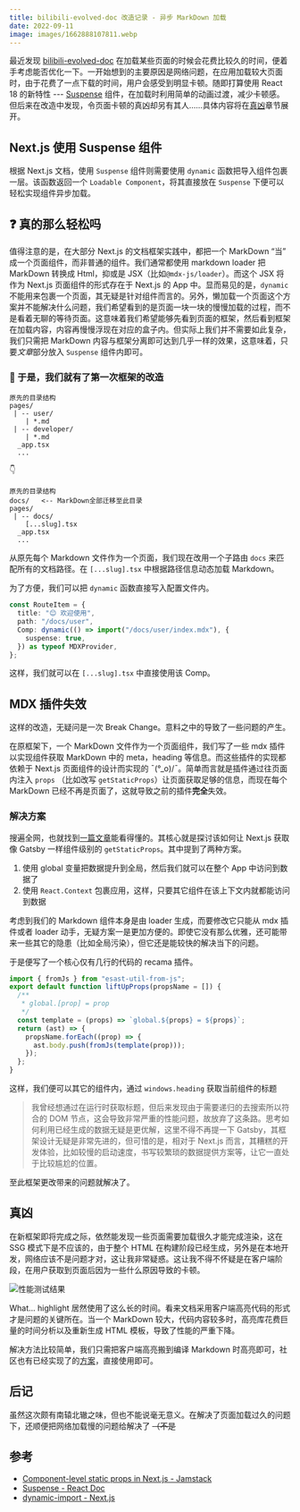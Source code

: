 ```yaml
---
title: bilibili-evolved-doc 改造记录 - 异步 MarkDown 加载
date: 2022-09-11
image: images/1662888107811.webp
---
```


最近发现 [bilibili-evolved-doc](https://bilibili-evolved-doc.vercel.app/) 在加载某些页面的时候会花费比较久的时间，便着手考虑能否优化一下。一开始想到的主要原因是网络问题，在应用加载较大页面时，由于花费了一点下载的时间，用户会感受到明显卡顿。随即打算使用 React 18 的新特性 --- [Suspense](https://reactjs.org/docs/react-api.html?#suspense) 组件，在加载时利用简单的动画过渡，减少卡顿感。但后来在改造中发现，令页面卡顿的真凶却另有其人……具体内容将在[真凶](#真凶)章节展开。

## Next.js 使用 Suspense 组件

根据 Next.js 文档，使用 `Suspense` 组件则需要使用 `dynamic` 函数把导入组件包裹一层。该函数返回一个 `Loadable Component`，将其直接放在 `Suspense` 下便可以轻松实现组件异步加载。

## ❓ 真的那么轻松吗

值得注意的是，在大部分 Next.js 的文档框架实践中，都把一个 MarkDown “当” 成一个页面组件，而非普通的组件。我们通常都使用 markdown loader 把 MarkDown 转换成 Html，抑或是 JSX（比如`@mdx-js/loader`）。而这个 JSX 将作为 Next.js 页面组件的形式存在于 Next.js 的 App 中。显而易见的是，`dynamic` 不能用来包裹一个页面，其无疑是针对组件而言的。另外，懒加载一个页面这个方案并不能解决什么问题，我们希望看到的是页面一块一块的慢慢加载的过程，而不是看着无聊的等待页面。这意味着我们希望能够先看到页面的框架，然后看到框架在加载内容，内容再慢慢浮现在对应的盒子内。但实际上我们并不需要如此复杂，我们只需把 MarkDown 内容与框架分离即可达到几乎一样的效果，这意味着，只要*文章*部分放入 `Suspense` 组件内即可。

### 🔧 于是，我们就有了第一次框架的改造

```text
原先的目录结构
pages/
 | -- user/
    | *.md
 | -- developer/
    | *.md
  _app.tsx
  ...
```

👇

```text
原先的目录结构
docs/   <-- MarkDown全部迁移至此目录
pages/
 | -- docs/
    [...slug].tsx
  _app.tsx
  ...
```

从原先每个 Markdown 文件作为一个页面，我们现在改用一个子路由 `docs` 来匹配所有的文档路径。在 `[...slug].tsx` 中根据路径信息动态加载 Markdown。

为了方便，我们可以把 `dynamic` 函数直接写入配置文件内。

```ts
const RouteItem = {
  title: "😊 欢迎使用",
  path: "/docs/user",
  Comp: dynamic(() => import("/docs/user/index.mdx"), {
    suspense: true,
  }) as typeof MDXProvider,
};
```

这样，我们就可以在 `[...slug].tsx` 中直接使用该 Comp。

## MDX 插件失效

这样的改造，无疑问是一次 Break Change。意料之中的导致了一些问题的产生。

在原框架下，一个 MarkDown 文件作为一个页面组件，我们写了一些 mdx 插件以实现组件获取 MarkDown 中的 meta，heading 等信息。而这些插件的实现都依赖于 Next.js 页面组件的设计而实现的 ¯\(°_o)/¯。简单而言就是插件通过往页面内注入 `props` （比如改写 `getStaticProps`）让页面获取足够的信息，而现在每个 MarkDown 已经不再是页面了，这就导致之前的插件**完全**失效。

### 解决方案

搜遍全网，也就找到[一篇文章](https://ash.gd/posts/2020-06-20-component-level-static-props-in-next-js)能看得懂的。其核心就是探讨该如何让 Next.js 获取像 Gatsby 一样组件级别的 `getStaticProps`。其中提到了两种方案。

1. 使用 global 变量把数据提升到全局，然后我们就可以在整个 App 中访问到数据了
2. 使用 `React.Context` 包裹应用，这样，只要其它组件在该上下文内就都能访问到数据

考虑到我们的 Markdown 组件本身是由 loader 生成，而要修改它只能从 mdx 插件或者 loader 动手，无疑方案一是更加方便的。即使它没有那么优雅，还可能带来一些其它的隐患（比如全局污染），但它还是能较快的解决当下的问题。

于是便写了一个核心仅有几行的代码的 recama 插件。

```js
import { fromJs } from "esast-util-from-js";
export default function liftUpProps(propsName = []) {
  /**
   * global.[prop] = prop
   */
  const template = (props) => `global.${props} = ${props}`;
  return (ast) => {
    propsName.forEach((prop) => {
      ast.body.push(fromJs(template(prop)));
    });
  };
}
```

这样，我们便可以其它的组件内，通过 `windows.heading` 获取当前组件的标题

> 我曾经想通过在运行时获取标题，但后来发现由于需要递归的去搜索所以符合的 DOM 节点，这会导致非常严重的性能问题，故放弃了这条路。思考如何利用已经生成的数据无疑是更优解，这里不得不再提一下 Gatsby，其框架设计无疑是非常先进的，但可惜的是，相对于 Next.js 而言，其糟糕的开发体验，比如较慢的启动速度，书写较繁琐的数据提供方案等，让它一直处于比较尴尬的位置。

至此框架更改带来的问题就解决了。

## 真凶

在新框架即将完成之际，依然能发现一些页面需要加载很久才能完成渲染，这在 SSG 模式下是不应该的，由于整个 HTML 在构建阶段已经生成，另外是在本地开发，网络应该不是问题才对，这让我非常疑惑。这让我不得不怀疑是在客户端阶段，在用户获取到页面后因为一些什么原因导致的卡顿。

![性能测试结果](https://drimagebed.oss-cn-shenzhen.aliyuncs.com/img/performance.webp)

What... highlight 居然使用了这么长的时间。看来文档采用客户端高亮代码的形式才是问题的关键所在。当一个 MarkDown 较大，代码内容较多时，高亮库花费巨量的时间分析以及重新生成 HTML 模板，导致了性能的严重下降。

解决方法比较简单，我们只需把客户端高亮搬到编译 Markdown 时高亮即可，社区也有已经实现了的[方案](https://github.com/rehypejs/rehype-highlight)，直接使用即可。

## 后记

虽然这次颇有南辕北辙之味，但也不能说毫无意义。在解决了页面加载过久的问题下，还顺便把网络加载慢的问题给解决了 ~~（不是~~

## 参考

- [Component-level static props in Next.js - Jamstack](https://ash.gd/posts/2020-06-20-component-level-static-props-in-next-js)
- [Suspense - React Doc](https://reactjs.org/docs/react-api.html#suspense)
- [dynamic-import - Next.js](https://nextjs.org/docs/advanced-features/dynamic-import)
